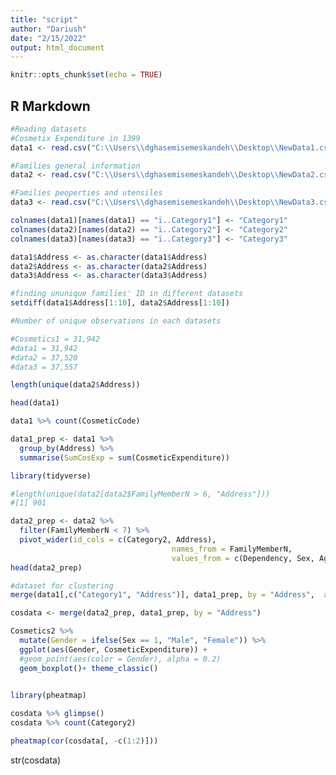 ```yaml
---
title: "script"
author: "Dariush"
date: "2/15/2022"
output: html_document
---
```


```r
knitr::opts_chunk$set(echo = TRUE)
```

## R Markdown

```r
#Reading datasets
#Cosmetix Expenditure in 1399
data1 <- read.csv("C:\\Users\\dghasemisemeskandeh\\Desktop\\NewData1.csv", header = TRUE, stringsAsFactors = FALSE, colClasses = )

#Families general information
data2 <- read.csv("C:\\Users\\dghasemisemeskandeh\\Desktop\\NewData2.csv", header = TRUE, stringsAsFactors = FALSE)

#Families peoperties and utensiles
data3 <- read.csv("C:\\Users\\dghasemisemeskandeh\\Desktop\\NewData3.csv", header = TRUE, stringsAsFactors = FALSE)
```

```r


colnames(data1)[names(data1) == "ï..Category1"] <- "Category1"
colnames(data2)[names(data2) == "ï..Category2"] <- "Category2"
colnames(data3)[names(data3) == "ï..Category3"] <- "Category3"

data1$Address <- as.character(data1$Address)
data2$Address <- as.character(data2$Address)
data3$Address <- as.character(data3$Address)

```


```r
#finding ununique families' ID in different datasets
setdiff(data1$Address[1:10], data2$Address[1:10])
```

```r
#Number of unique observations in each datasets

#Cosmetics1 = 31,942
#data1 = 31,942
#data2 = 37,520
#data3 = 37,557

length(unique(data2$Address))
```

```r
head(data1)
```
```r
data1 %>% count(CosmeticCode)

data1_prep <- data1 %>%
  group_by(Address) %>% 
  summarise(SumCosExp = sum(CosmeticExpenditure))
```

```r
library(tidyverse)

#length(unique(data2[data2$FamilyMemberN > 6, "Address"]))
#[1] 901

data2_prep <- data2 %>% 
  filter(FamilyMemberN < 7) %>%
  pivot_wider(id_cols = c(Category2, Address), 
                                    names_from = FamilyMemberN,
                                    values_from = c(Dependency, Sex, Age, Eduaction, StillEduacating,                                                          Degree, OccupationStatus, MaritalStatus)) #names_glue = "{pheno}_{.value}"
head(data2_prep)
```
```r
#dataset for clustering
merge(data1[,c("Category1", "Address")], data1_prep, by = "Address",  all.y = FALSE) %>% glimpse()

cosdata <- merge(data2_prep, data1_prep, by = "Address")
```

```r
Cosmetics2 %>%
  mutate(Gender = ifelse(Sex == 1, "Male", "Female")) %>%
  ggplot(aes(Gender, CosmeticExpenditure)) +
  #geom_point(aes(color = Gender), alpha = 0.2)
  geom_boxplot()+ theme_classic()
  

```

```r
library(pheatmap)

cosdata %>% glimpse()
cosdata %>% count(Category2)

pheatmap(cor(cosdata[, -c(1:2)]))
```

str(cosdata)





